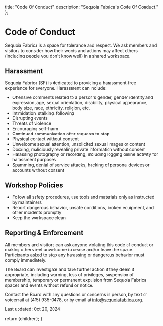 
  title: "Code Of Conduct",
  description: "Sequoia Fabrica's Code Of Conduct."
};

# Code of Conduct

Sequoia Fabrica is a space for tolerance and respect. We ask members and visitors to consider how their words and actions may affect others (including people you don't know well) in a shared workspace.

## Harassment

Sequoia Fabrica (SF) is dedicated to providing a harassment-free experience for everyone. Harassment can include:

- Offensive comments related to a person's gender, gender identity and expression, age, sexual orientation, disability, physical appearance, body size, race, ethnicity, religion, etc.
- Intimidation, stalking, following
- Disrupting events
- Threats of violence
- Encouraging self-harm
- Continued communication after requests to stop
- Physical contact without consent
- Unwelcome sexual attention, unsolicited sexual images or content
- Doxxing, maliciously revealing private information without consent
- Harassing photography or recording, including logging online activity for harassment purposes
- Spamming, denial of service attacks, hacking of personal devices or accounts without consent

## Workshop Policies

* Follow all safety procedures, use tools and materials only as instructed by maintainers
* Report dangerous behavior, unsafe conditions, broken equipment, and other incidents promptly
* Keep the workspace clean 

## Reporting & Enforcement

All members and visitors can ask anyone violating this code of conduct or making others feel unwelcome to cease and/or leave the space. Participants asked to stop any harassing or dangerous behavior must comply immediately.

The Board can investigate and take further action if they deem it appropriate, including warning, loss of privileges, suspension of membership, temporary or permanent expulsion from Sequoia Fabrica spaces and events without refund or notice. 

Contact the Board with any questions or concerns in person, by text or voicemail at (415) 935-0478, or by email at [info@sequoiafabrica.org](mailto:info@sequoiafabrica.org).

Last updated: Oct 20, 2024

  return <DocumentLayout metadata={metadata}>{children}</DocumentLayout>;
}
